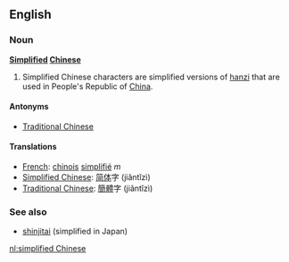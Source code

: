 ==English==
===Noun===
'''[[Simplified]] [[Chinese]]'''

# Simplified Chinese characters are simplified versions of [[hanzi]] that are used in People's Republic of [[China]].

====Antonyms====
*[[Traditional Chinese]]

====Translations====
*[[French]]: [[chinois]] [[simplifié]] ''m''
*[[Simplified Chinese]]: [[简体]]字 (jiǎntǐzì)
*[[Traditional Chinese]]: [[簡體]]字 (jiǎntǐzì)

===See also===
*[[shinjitai]] (simplified in Japan)

[[nl:simplified Chinese]]